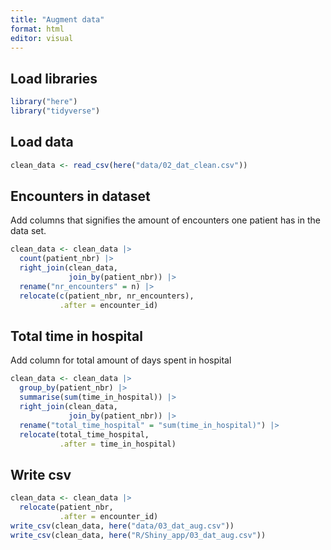 ```yaml
---
title: "Augment data"
format: html
editor: visual
---
```


## Load libraries

```r
library("here")
library("tidyverse")

```

## Load data

```r
clean_data <- read_csv(here("data/02_dat_clean.csv")) 
```

## Encounters in dataset

Add columns that signifies the amount of encounters one patient has in the data set.

```r
clean_data <- clean_data |> 
  count(patient_nbr) |> 
  right_join(clean_data,
             join_by(patient_nbr)) |> 
  rename("nr_encounters" = n) |> 
  relocate(c(patient_nbr, nr_encounters), 
           .after = encounter_id)
```

## Total time in hospital

Add column for total amount of days spent in hospital

```r
clean_data <- clean_data |> 
  group_by(patient_nbr) |> 
  summarise(sum(time_in_hospital)) |> 
  right_join(clean_data,
             join_by(patient_nbr)) |> 
  rename("total_time_hospital" = "sum(time_in_hospital)") |> 
  relocate(total_time_hospital, 
           .after = time_in_hospital)
```

## Write csv

```r
clean_data <- clean_data |> 
  relocate(patient_nbr, 
           .after = encounter_id)
write_csv(clean_data, here("data/03_dat_aug.csv"))
write_csv(clean_data, here("R/Shiny_app/03_dat_aug.csv"))

```
